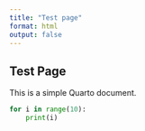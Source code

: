 ```yaml
---
title: "Test page"
format: html
output: false
---
```


## Test Page

This is a simple Quarto document.

```python
for i in range(10):
    print(i)
```